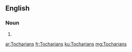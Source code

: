 ==English==

===Noun===
{{head|en}}

# {{plural of|Tocharian}}

[[ar:Tocharians]]
[[fr:Tocharians]]
[[ku:Tocharians]]
[[mg:Tocharians]]